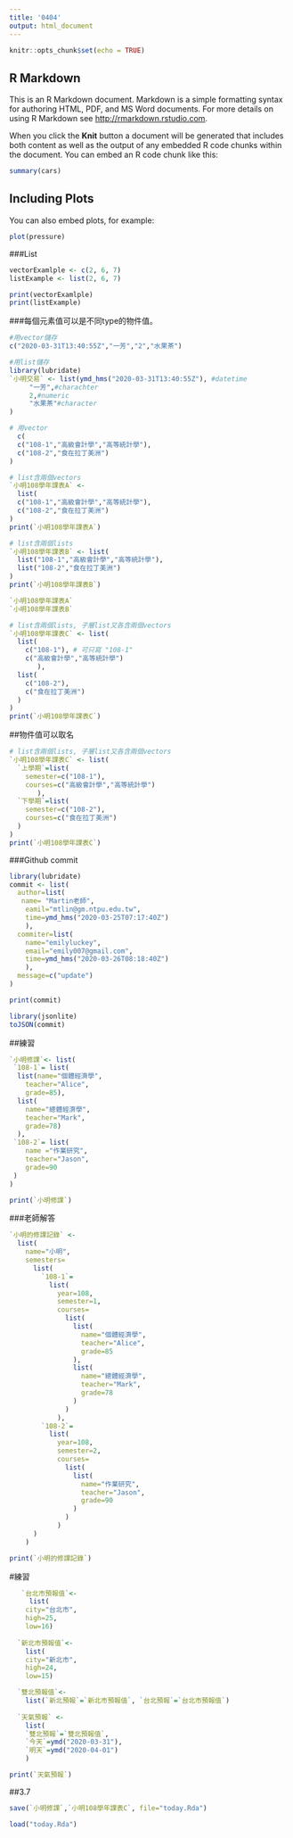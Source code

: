 ```yaml
---
title: '0404'
output: html_document
---
```



```r
knitr::opts_chunk$set(echo = TRUE)
```

## R Markdown

This is an R Markdown document. Markdown is a simple formatting syntax for authoring HTML, PDF, and MS Word documents. For more details on using R Markdown see <http://rmarkdown.rstudio.com>.

When you click the **Knit** button a document will be generated that includes both content as well as the output of any embedded R code chunks within the document. You can embed an R code chunk like this:

```r
summary(cars)
```

## Including Plots

You can also embed plots, for example:

```r
plot(pressure)
```

###List
```r
vectorExamlple <- c(2, 6, 7)
listExample <- list(2, 6, 7)

print(vectorExamlple)
print(listExample)
```

###每個元素值可以是不同type的物件值。
```r
#用vector儲存
c("2020-03-31T13:40:55Z","一芳","2","水果茶")

#用list儲存
library(lubridate)
`小明交易` <- list(ymd_hms("2020-03-31T13:40:55Z"), #datetime
     "一芳",#charachter
     2,#numeric
     "水果茶"#character
)
```

```r
# 用vector
  c(
  c("108-1","高級會計學","高等統計學"),
  c("108-2","食在拉丁美洲")
)
```

```r
# list含兩個vectors
`小明108學年課表A` <- 
  list(
  c("108-1","高級會計學","高等統計學"),
  c("108-2","食在拉丁美洲")
)
print(`小明108學年課表A`)
```

```r
# list含兩個lists
`小明108學年課表B` <- list(
  list("108-1","高級會計學","高等統計學"),
  list("108-2","食在拉丁美洲")
)
print(`小明108學年課表B`)
```

```r
`小明108學年課表A`
`小明108學年課表B`
```

```r
# list含兩個lists, 子層list又各含兩個vectors
`小明108學年課表C` <- list(
  list(
    c("108-1"), # 可只寫 "108-1"
    c("高級會計學","高等統計學")
       ),
  list(
    c("108-2"),
    c("食在拉丁美洲")
  )
)
print(`小明108學年課表C`)
```

##物件值可以取名
```r
# list含兩個lists, 子層list又各含兩個vectors
`小明108學年課表C` <- list(
  `上學期`=list(
    semester=c("108-1"), 
    courses=c("高級會計學","高等統計學")
       ),
  `下學期`=list(
    semester=c("108-2"),
    courses=c("食在拉丁美洲")
  )
)
print(`小明108學年課表C`)
```

###Github commit
```r
library(lubridate)
commit <- list(
  author=list(
   name= "Martin老師",
    eamil="mtlin@gm.ntpu.edu.tw",
    time=ymd_hms("2020-03-25T07:17:40Z")
    ),
  commiter=list(
    name="emilyluckey",
    email="emily007@gmail.com",
    time=ymd_hms("2020-03-26T08:18:40Z")
    ),
  message=c("update")
)
```
```r
print(commit)
```
```r
library(jsonlite) 
toJSON(commit)
```
##練習

```r
`小明修課`<- list(
 `108-1`= list(
  list(name="個體經濟學",
    teacher="Alice",
    grade=85),
  list(
    name="總體經濟學",
    teacher="Mark",
    grade=78)
  ),
 `108-2`= list(
    name ="作業研究",
    teacher="Jason",
    grade=90
 )
)
```

```r
print(`小明修課`)
```
###老師解答
```r
`小明的修課記錄` <- 
  list(
    name="小明",
    semesters=
      list(
        `108-1`=
          list(
            year=108,
            semester=1,
            courses=
              list(
                list(
                  name="個體經濟學",
                  teacher="Alice",
                  grade=85
                ),
                list(
                  name="總體經濟學",
                  teacher="Mark",
                  grade=78
                )
              )
            ),
        `108-2`=
          list(
            year=108,
            semester=2,
            courses=
              list(
                list(
                  name="作業研究",
                  teacher="Jason",
                  grade=90
                )
              )
            )
      ) 
    )
```
```r
print(`小明的修課記錄`)
```
#練習
```r
   `台北市預報值`<-
     list(
    city="台北市",
    high=25,
    low=16)
   
  `新北市預報值`<- 
    list(
    city="新北市",
    high=24,
    low=15)

  `雙北預報值`<-
    list(`新北預報`=`新北市預報值`, `台北預報`=`台北市預報值`)
  
  `天氣預報` <- 
    list(
    `雙北預報`=`雙北預報值`, 
    `今天`=ymd("2020-03-31"),
    `明天`=ymd("2020-04-01")
    )
```
```r
print(`天氣預報`)
```






##3.7
```r
save(`小明修課`,`小明108學年課表C`, file="today.Rda")
```
```r
load("today.Rda")
```

